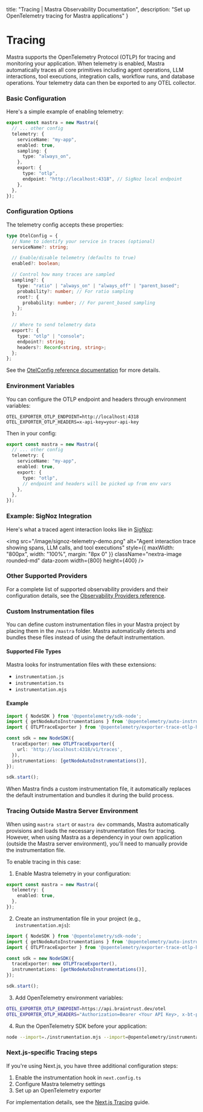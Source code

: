   title: "Tracing | Mastra Observability Documentation",
  description: "Set up OpenTelemetry tracing for Mastra applications"
}


# Tracing

Mastra supports the OpenTelemetry Protocol (OTLP) for tracing and monitoring your application. When telemetry is enabled, Mastra automatically traces all core primitives including agent operations, LLM interactions, tool executions, integration calls, workflow runs, and database operations. Your telemetry data can then be exported to any OTEL collector.

### Basic Configuration

Here's a simple example of enabling telemetry:

```ts filename="mastra.config.ts" showLineNumbers copy
export const mastra = new Mastra({
  // ... other config
  telemetry: {
    serviceName: "my-app",
    enabled: true,
    sampling: {
      type: "always_on",
    },
    export: {
      type: "otlp",
      endpoint: "http://localhost:4318", // SigNoz local endpoint
    },
  },
});
```

### Configuration Options

The telemetry config accepts these properties:

```ts
type OtelConfig = {
  // Name to identify your service in traces (optional)
  serviceName?: string;

  // Enable/disable telemetry (defaults to true)
  enabled?: boolean;

  // Control how many traces are sampled
  sampling?: {
    type: "ratio" | "always_on" | "always_off" | "parent_based";
    probability?: number; // For ratio sampling
    root?: {
      probability: number; // For parent_based sampling
    };
  };

  // Where to send telemetry data
  export?: {
    type: "otlp" | "console";
    endpoint?: string;
    headers?: Record<string, string>;
  };
};
```

See the [OtelConfig reference documentation](../../reference/observability/otel-config.mdx) for more details.

### Environment Variables

You can configure the OTLP endpoint and headers through environment variables:

```env filename=".env" copy
OTEL_EXPORTER_OTLP_ENDPOINT=http://localhost:4318
OTEL_EXPORTER_OTLP_HEADERS=x-api-key=your-api-key
```

Then in your config:

```ts filename="mastra.config.ts" showLineNumbers copy
export const mastra = new Mastra({
  // ... other config
  telemetry: {
    serviceName: "my-app",
    enabled: true,
    export: {
      type: "otlp",
      // endpoint and headers will be picked up from env vars
    },
  },
});
```

### Example: SigNoz Integration

Here's what a traced agent interaction looks like in [SigNoz](https://signoz.io):

<img
  src="/image/signoz-telemetry-demo.png"
  alt="Agent interaction trace showing spans, LLM calls, and tool executions"
  style={{ maxWidth: "800px", width: "100%", margin: "8px 0" }}
  className="nextra-image rounded-md"
  data-zoom
  width={800}
  height={400}
/>

### Other Supported Providers

For a complete list of supported observability providers and their configuration details, see the [Observability Providers reference](../../reference/observability/providers/).

### Custom Instrumentation files

You can define custom instrumentation files in your Mastra project by placing them in the `/mastra` folder. Mastra automatically detects and bundles these files instead of using the default instrumentation.

#### Supported File Types

Mastra looks for instrumentation files with these extensions:
- `instrumentation.js`
- `instrumentation.ts` 
- `instrumentation.mjs`

#### Example

```ts filename="/mastra/instrumentation.ts" showLineNumbers copy
import { NodeSDK } from '@opentelemetry/sdk-node';
import { getNodeAutoInstrumentations } from '@opentelemetry/auto-instrumentations-node';
import { OTLPTraceExporter } from '@opentelemetry/exporter-trace-otlp-http';

const sdk = new NodeSDK({
  traceExporter: new OTLPTraceExporter({
    url: 'http://localhost:4318/v1/traces',
  }),
  instrumentations: [getNodeAutoInstrumentations()],
});

sdk.start();
```

When Mastra finds a custom instrumentation file, it automatically replaces the default instrumentation and bundles it during the build process.

### Tracing Outside Mastra Server Environment

When using `mastra start` or `mastra dev` commands, Mastra automatically provisions and loads the necessary instrumentation files for tracing. However, when using Mastra as a dependency in your own application (outside the Mastra server environment), you'll need to manually provide the instrumentation file.

To enable tracing in this case:

1. Enable Mastra telemetry in your configuration:

```typescript
export const mastra = new Mastra({
  telemetry: {
    enabled: true,
  },
});
```

2. Create an instrumentation file in your project (e.g., `instrumentation.mjs`):

```typescript
import { NodeSDK } from '@opentelemetry/sdk-node';
import { getNodeAutoInstrumentations } from '@opentelemetry/auto-instrumentations-node';
import { OTLPTraceExporter } from '@opentelemetry/exporter-trace-otlp-http';

const sdk = new NodeSDK({
  traceExporter: new OTLPTraceExporter(),
  instrumentations: [getNodeAutoInstrumentations()],
});

sdk.start();
```

3. Add OpenTelemetry environment variables:

```bash
OTEL_EXPORTER_OTLP_ENDPOINT=https://api.braintrust.dev/otel
OTEL_EXPORTER_OTLP_HEADERS="Authorization=Bearer <Your API Key>, x-bt-parent=project_name:<Your Project Name>"
```

4. Run the OpenTelemetry SDK before your application:

```bash
node --import=./instrumentation.mjs --import=@opentelemetry/instrumentation/hook.mjs src/index.js
```

### Next.js-specific Tracing steps

If you're using Next.js, you have three additional configuration steps:

1. Enable the instrumentation hook in `next.config.ts`
2. Configure Mastra telemetry settings
3. Set up an OpenTelemetry exporter

For implementation details, see the [Next.js Tracing](./nextjs-tracing) guide.